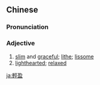 {{also|轻盈}}
==Chinese==
{{zh-forms|s=轻盈}}

===Pronunciation===
{{zh-pron
|m=qīngyíng
|c=hing1 jing4
|cat=a
}}

===Adjective===
{{zh-adj}}

# [[slim]] and [[graceful]]; [[lithe]]; [[lissome]]
# [[lighthearted]]; [[relaxed]]

[[ja:輕盈]]